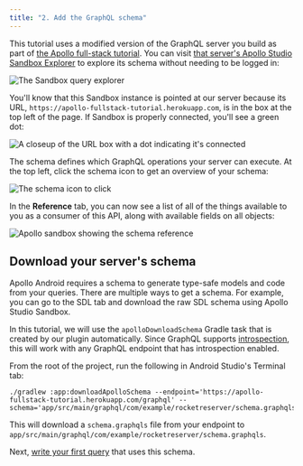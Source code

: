 ```yaml
---
title: "2. Add the GraphQL schema"
---
```


This tutorial uses a modified version of the GraphQL server you build as part of [the Apollo full-stack tutorial](https://www.apollographql.com/docs/tutorial/introduction/). You can visit [that server's Apollo Studio Sandbox Explorer](https://studio.apollographql.com/sandbox/explorer?endpoint=https%3A%2F%2Fapollo-fullstack-tutorial.herokuapp.com) to explore its schema without needing to be logged in:

<img src="images/sandbox_landing.png" alt="The Sandbox query explorer" class="screenshot"/>

You'll know that this Sandbox instance is pointed at our server because its URL, `https://apollo-fullstack-tutorial.herokuapp.com`, is in the box at the top left of the page. If Sandbox is properly connected, you'll see a green dot: 

<img src="images/sandbox_green_dot.png" alt="A closeup of the URL box with a dot indicating it's connected" class="screenshot"/>

The schema defines which GraphQL operations your server can execute. At the top left, click the schema icon to get an overview of your schema: 

<img src="images/schema_icon.png" alt="The schema icon to click" class="screenshot"/>

In the **Reference** tab, you can now see a list of all of the things available to you as a consumer of this API, along with available fields on all objects:

<img src="images/sandbox_schema_reference.png" alt="Apollo sandbox showing the schema reference" class="screenshot"/>

## Download your server's schema

Apollo Android requires a schema to generate type-safe models and code from your queries. There are multiple ways to get a schema. For example, you can go to the SDL tab and download the raw SDL schema using Apollo Studio Sandbox. 

In this tutorial, we will use the `apolloDownloadSchema` Gradle task that is created by our plugin automatically. Since GraphQL supports [introspection](https://graphql.org/learn/introspection/), this will work with any GraphQL endpoint that has introspection enabled.

From the root of the project, run the following in Android Studio's Terminal tab:

```shell:title=(shell)
./gradlew :app:downloadApolloSchema --endpoint='https://apollo-fullstack-tutorial.herokuapp.com/graphql' --schema='app/src/main/graphql/com/example/rocketreserver/schema.graphqls'
```

This will download a `schema.graphqls` file from your endpoint to `app/src/main/graphql/com/example/rocketreserver/schema.graphqls`.

Next, [write your first query](03-write-your-first-query) that uses this schema.
